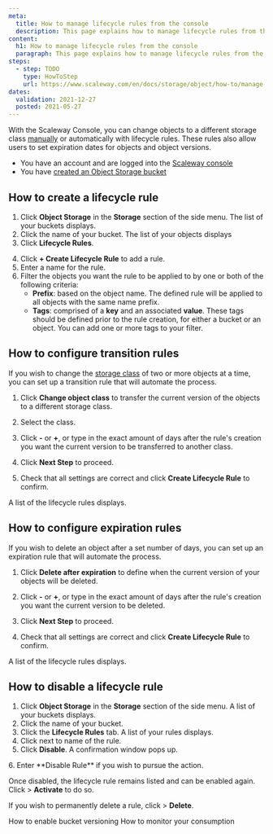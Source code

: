 ```yaml
---
meta:
  title: How to manage lifecycle rules from the console
  description: This page explains how to manage lifecycle rules from the console
content:
  h1: How to manage lifecycle rules from the console
  paragraph: This page explains how to manage lifecycle rules from the console
steps:
  - step: TODO
    type: HowToStep
    url: https://www.scaleway.com/en/docs/storage/object/how-to/manage-lifecycle-rules
dates:
  validation: 2021-12-27
  posted: 2021-05-27
---
```


With the Scaleway Console, you can change objects to a different storage class [manually](/storage/object/how-to/edit-storage-class/) or automatically with lifecycle rules. These rules also allow users to set expiration dates for objects and object versions.

<Message type="requirement">

  - You have an account and are logged into the [Scaleway console](https://console.scaleway.com)  
  - You have [created an Object Storage bucket](/storage/object/how-to/create-a-bucket/)

</Message>

## How to create a lifecycle rule
1. Click **Object Storage** in the **Storage** section of the side menu. The list of your buckets displays.
2. Click the name of your bucket. The list of your objects displays
3. Click **Lifecycle Rules**. 
  <Lightbox src="scaleway-create-lifecycle-rule.webp" alt="" />

4. Click **+ Create Lifecycle Rule** to add a rule.
5. Enter a name for the rule.
6. Filter the objects you want the rule to be applied to by one or both of the following criteria:
    - **Prefix**: based on the object name. The defined rule will be applied to all objects with the same name prefix.
    - **Tags**: comprised of a **key** and an associated **value**. These tags should be defined prior to the rule creation, for either a bucket or an object. You can add one or more tags to your filter. 

  <Lightbox src="scaleway-transition-rules.webp" alt="" />

## How to configure transition rules

If you wish to change the [storage class](/storage/object/concepts/#storage-class) of two or more objects at a time, you can set up a transition rule that will automate the process.

1. Click <Icon name="toggle" /> **Change object class** to transfer the current version of the objects to a different storage class. 

2. Select the class. 

3. Click **-** or **+**, or type in the exact amount of days after the rule's creation you want the current version to be transferred to another class. 

4. Click **Next Step** to proceed.

5. Check that all settings are correct and click **Create Lifecycle Rule** to confirm.

A list of the lifecycle rules displays. 


## How to configure expiration rules

If you wish to delete an object after a set number of days, you can set up an expiration rule that will automate the process. 

1. Click <Icon name="toggle" /> **Delete after expiration** to define when the current version of your objects will be deleted. 

2. Click **-** or **+**, or type in the exact amount of days after the rule's creation you want the current version to be deleted.

3. Click **Next Step** to proceed.

4. Check that all settings are correct and click **Create Lifecycle Rule** to confirm.

A list of the lifecycle rules displays. 


## How to disable a lifecycle rule

1. Click **Object Storage** in the **Storage** section of the side menu. A list of your buckets displays.
2. Click the name of your bucket.
3. Click the **Lifecycle Rules** tab. A list of your rules displays.
4. Click <Icon name="more" /> next to name of the rule. 
5. Click **Disable**.
  A confirmation window pops up. 
  <Lightbox src="scaleway-disable-rule.webp" alt="" />
6. Enter **Disable Rule** if you wish to pursue the action.

Once disabled, the lifecycle rule remains listed and can be enabled again. Click <Icon name="more" /> > **Activate** to do so. 

If you wish to permanently delete a rule, click  <Icon name="more" /> > **Delete**. 

<Navigation title="See Also">
  <PreviousButton to="/storage/object/how-to/enable-bucket-versioning/">How to enable bucket versioning</PreviousButton>
  <NextButton to="/storage/object/how-to/monitor-consumption/">How to monitor your consumption</NextButton>
</Navigation>
